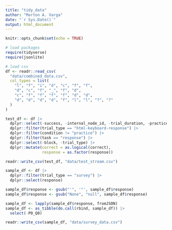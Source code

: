 ```yaml
---
title: "tidy_data"
author: "Marton A. Varga"
date: "`r Sys.Date()`"
output: html_document
---
```


```r
knitr::opts_chunk$set(echo = TRUE)
```

```r
# load packages
require(tidyverse)
require(jsonlite)
```

```r
# load csv
df <- readr::read_csv(
  "data/combined_data.csv",
  col_types = list(
    "l", "f", "i", "d", "c", "f", "f",
    "d", "c", "f", "_", "f", "d",
    "c", "f", "f", "f", "f", "d", "d",
    "d", "d", "d", "d", "f", "l", "l", "?", "?"
  )
)
```


```r

test_df <- df |>
  dplyr::select(-success, -internal_node_id, -trial_duration, -practice_loop) |>
  dplyr::filter(trial_type == "html-keyboard-response") |>
  dplyr::filter(condition != "practice") |>
  dplyr::filter(task == "response") |>
  dplyr::select(-block, -trial_type) |>
  dplyr::mutate(correct = as.logical(correct),
                response = as.factor(response))

readr::write_csv(test_df, "data/test_stream.csv")
```

```r
sample_df <- df |>
  dplyr::filter(trial_type == "survey") |>
  dplyr::select(response)

sample_df$response <- gsub("'", '"', sample_df$response)
sample_df$response <- gsub("None", "null", sample_df$response)

sample_df <- lapply(sample_df$response, fromJSON)
sample_df <- as_tibble(do.call(rbind, sample_df)) |>
  select(-P0_Q0)

readr::write_csv(sample_df, "data/survey_data.csv")
```
